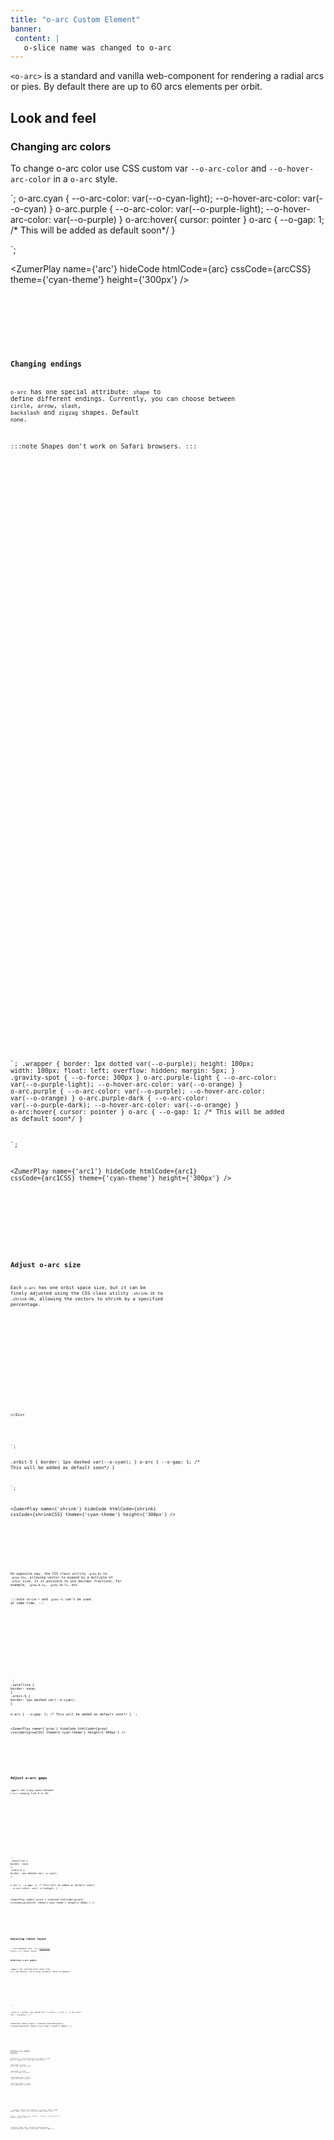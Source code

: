 ```yaml
---
title: "o-arc Custom Element"
banner: 
 content: |
   o-slice name was changed to o-arc 
---
```



`<o-arc>` is a standard and vanilla web-component for rendering a radial arcs or pies. By default there are up to 60 arcs elements per orbit. 

## Look and feel


### Changing arc colors
To change o-arc color use CSS custom var `--o-arc-color` and `--o-hover-arc-color` in a `o-arc` style.

<div class="bigbang">
  <div class="gravity-spot">
    <div class="orbit-5">
      <o-arc class="cyan"></o-arc>
      <o-arc class="purple"></o-arc>
      <o-arc class="cyan"></o-arc>
      <o-arc class="purple"></o-arc>
      <o-arc class="cyan"></o-arc>
      <o-arc class="purple"></o-arc>
      <o-arc class="cyan"></o-arc>
      <o-arc class="purple"></o-arc>
      <o-arc class="cyan"></o-arc>
      <o-arc class="purple"></o-arc>
      <o-arc class="cyan"></o-arc>
      <o-arc class="purple"></o-arc>
    </div>
  </div>
</div>
`;
o-arc.cyan {
--o-arc-color: var(--o-cyan-light);
--o-hover-arc-color: var(--o-cyan)
}
o-arc.purple {
--o-arc-color: var(--o-purple-light);
--o-hover-arc-color: var(--o-purple)
}
o-arc:hover{
cursor: pointer
}
o-arc {
--o-gap: 1; /* This will be added as default soon*/
}

`;

<ZumerPlay name={'arc'} hideCode htmlCode={arc} cssCode={arcCSS} theme={'cyan-theme'} height={'300px'} />

<Tabs>
  <TabItem label="HTML" icon="seti:html">
    <Code code={arc} lang="html" />
  </TabItem>
  <TabItem label="CSS" icon="seti:css">
    <Code wrap code={arcCSS} lang="css" />
  </TabItem>
</Tabs>

### Changing endings

`o-arc` has one special attribute: `shape` to define different endings. Currently, you can choose between `circle`, `arrow`, `slash`, `backslash` and `zigzag` shapes. Default `none`. 

:::note
Shapes don't work on Safari browsers.
:::


<div class="wrapper">
  <div class="bigbang">
    <div class="gravity-spot">
      <div class="orbit-3">
        <o-arc class="grow-1x purple-light" shape="circle"></o-arc>
        <o-arc class="grow-1x purple" shape="circle"></o-arc>
        <o-arc class="grow-1x purple-dark" shape="circle"></o-arc>
      </div>
    </div>
  </div>
</div>
<div class="wrapper">
  <div class="bigbang">
    <div class="gravity-spot">
      <div class="orbit-3">
        <o-arc class="grow-1x purple-light" shape="arrow"></o-arc>
        <o-arc class="grow-1x purple" shape="arrow"></o-arc>
        <o-arc class="grow-1x purple-dark" shape="arrow"></o-arc>
      </div>
    </div>
  </div>
</div>
<div class="wrapper">
  <div class="bigbang">
    <div class="gravity-spot">
      <div class="orbit-3">
        <o-arc class="grow-1x purple-light" shape="zigzag"></o-arc>
        <o-arc class="grow-1x purple" shape="zigzag"></o-arc>
        <o-arc class="grow-1x purple-dark" shape="zigzag"></o-arc>
      </div>
    </div>
  </div>
</div>
<div class="wrapper">
  <div class="bigbang">
    <div class="gravity-spot">
      <div class="orbit-3">
        <o-arc class="grow-1x purple-light" shape="slash"></o-arc>
        <o-arc class="grow-1x purple" shape="slash"></o-arc>
        <o-arc class="grow-1x purple-dark" shape="slash"></o-arc>
      </div>
    </div>
  </div>
</div>
<div class="wrapper">
  <div class="bigbang">
    <div class="gravity-spot">
      <div class="orbit-3">
        <o-arc class="grow-1x purple-light" shape="backslash"></o-arc>
        <o-arc class="grow-1x purple" shape="backslash"></o-arc>
        <o-arc class="grow-1x purple-dark" shape="backslash"></o-arc>
      </div>
    </div>
  </div>
</div>

`;
.wrapper {
border: 1px dotted var(--o-purple);
height: 100px;
width: 100px;
float: left;
overflow: hidden;
margin: 5px;
}
.gravity-spot {
--o-force: 300px
}
o-arc.purple-light {
--o-arc-color: var(--o-purple-light);
--o-hover-arc-color: var(--o-orange)
}
o-arc.purple {
--o-arc-color: var(--o-purple);
--o-hover-arc-color: var(--o-orange)
}
o-arc.purple-dark {
--o-arc-color: var(--o-purple-dark);
--o-hover-arc-color: var(--o-orange)
}
o-arc:hover{
cursor: pointer
}
o-arc {
--o-gap: 1; /* This will be added as default soon*/
}

`;

<ZumerPlay name={'arc1'} hideCode htmlCode={arc1} cssCode={arc1CSS} theme={'cyan-theme'} height={'300px'} />

<Tabs>
  <TabItem label="HTML" icon="seti:html">
    <Code code={arc1} lang="html" />
  </TabItem>
  <TabItem label="CSS" icon="seti:css">
    <Code wrap code={arc1CSS} lang="css" />
  </TabItem>
</Tabs>


## Adjust o-arc size

Each `o-arc` has one orbit space size, but it can be finely adjusted using the CSS class utility `.shrink-10` to `.shrink-90`, allowing the vectors to shrink by a specified percentage. 


<div class="bigbang">
  <div class="gravity-spot">
    <div class="orbit-5">
      <o-arc style="--o-arc-color: var(--o-red)"></o-arc>
      <o-arc class="shrink-90" style="--o-arc-color: var(--o-orange)"></o-arc>
      <o-arc class="shrink-80" style="--o-arc-color: var(--o-yellow)"></o-arc>
      <o-arc class="shrink-70" style="--o-arc-color: var(--o-color)"></o-arc>
      <o-arc class="shrink-60" style="--o-arc-color: var(--o-green)"></o-arc>
      <o-arc class="shrink-50" style="--o-arc-color: var(--o-cyan)"></o-arc>
      <o-arc class="shrink-40" style="--o-arc-color: var(--o-blue)"></o-arc>
      <o-arc class="shrink-30" style="--o-arc-color: var(--o-indigo)"></o-arc>
      <o-arc class="shrink-20" style="--o-arc-color: var(--o-purple)"></o-arc>
      <o-arc class="shrink-10" style="--o-arc-color: var(--o-pink)"></o-arc>
      
    </div>
  </div>
</div>
`;

.orbit-5 {
border: 1px dashed var(--o-cyan);
}
o-arc {
--o-gap: 1; /* This will be added as default soon*/
}

`;

<ZumerPlay name={'shrink'} hideCode htmlCode={shrink} cssCode={shrinkCSS} theme={'cyan-theme'} height={'300px'} />

<Tabs>
  <TabItem label="HTML" icon="seti:html">
    <Code code={shrink} lang="html" />
  </TabItem>
  <TabItem label="CSS" icon="seti:css">
    <Code code={shrinkCSS} lang="css" />
  </TabItem>
</Tabs>

On opposite way, the CSS class utility `.grow-0x` to `.grow-12x`, allowing vector to expand by a multiple of `.orbit` size. It is possible to use decimal fractions. For example,  `.grow-0.1x`,  `.grow-10.7x`, etc.

:::note
`shrink-*` and `.grow-*x` can't be used at same time.
:::


<div class="bigbang">
  <div class="gravity-spot">
    <div class="orbit-4">
      <o-arc class="grow-0.2x" style="--o-arc-color: var(--o-red)"></o-arc>
      <o-arc class="grow-0.4x" style="--o-arc-color: var(--o-orange)"></o-arc>
      <o-arc class="grow-0.6x" style="--o-arc-color: var(--o-yellow)"></o-arc>
      <o-arc class="grow-1.2X" style="--o-arc-color: var(--o-green)"></o-arc>
      <o-arc class="grow-2x" style="--o-arc-color: var(--o-cyan)"></o-arc>
      <o-arc class="grow-2.5x" style="--o-arc-color: var(--o-blue)"></o-arc>
      <o-arc class="grow-3x" style="--o-arc-color: var(--o-indigo)"></o-arc>
      <o-arc class="grow-4x" style="--o-arc-color: var(--o-purple)"></o-arc>
    </div>
  </div>
</div>
`;
.satellite {
border: none;
}
.orbit-5 {
border: 1px dashed var(--o-cyan);
}

o-arc {
--o-gap: 1; /* This will be added as default soon*/
}
`;

<ZumerPlay name={'grow'} hideCode htmlCode={grow} cssCode={growCSS} theme={'cyan-theme'} height={'400px'} />

<Tabs>
  <TabItem label="HTML" icon="seti:html">
    <Code code={grow} lang="html" />
  </TabItem>
  <TabItem label="CSS" icon="seti:css">
    <Code code={growCSS} lang="css" />
  </TabItem>
</Tabs>

## Adjust o-arc gaps
**`.gap-*`:** Set a gap space between `o-arcs` ranging from 0 to 30, 


<div class="bigbang">
  <div class="gravity-spot">
    <div class="orbit-4">
      <o-arc class="gap-0"></o-arc>
      <o-arc class="gap-2"></o-arc>
      <o-arc class="gap-3"></o-arc>
      <o-arc class="gap-4"></o-arc>
      <o-arc class="gap-5"></o-arc>
      <o-arc class="gap-6"></o-arc>
      <o-arc class="gap-7"></o-arc>
      <o-arc class="gap-30"></o-arc>
    </div>
  </div>
</div>
`;
.satellite {
border: none;
}
.orbit-5 {
border: 1px dashed var(--o-cyan);
}

o-arc {
--o-gap: 1; /* This will be added as default soon*/
--o-arc-color: var(--o-indigo);
}
`;

<ZumerPlay name={'grow1'} hideCode htmlCode={grow1} cssCode={grow1CSS} theme={'cyan-theme'} height={'400px'} />

<Tabs>
  <TabItem label="HTML" icon="seti:html">
    <Code code={grow1} lang="html" />
  </TabItem>
  <TabItem label="CSS" icon="seti:css">
    <Code code={grow1CSS} lang="css" />
  </TabItem>
</Tabs>

## Adjusting radial layout

:::note
Remember that `.orbit` [properties](/orbit-docs/elements/orbit/#distribution-of-orbit-children-elements) affect `o-arc` radial layout. 
:::

### Arbitrary o-arc angle.

**`.angle-*`:** Set starting point angle from 0 to 360 degrees, overrriding automatic radial arragement.

<div class="bigbang">
  <div class="gravity-spot">
    <div class="orbit-5 range-90">
      <o-arc class=" angle-115"></o-arc>
    </div>
  </div>
</div>
`;

.orbit-5 {
border: 1px dashed var(--o-cyan);
}
o-arc {
--o-arc-color: var(--o-purple);
}
`;

<ZumerPlay name={'angle'} hideCode htmlCode={angle} cssCode={angleCSS} theme={'cyan-theme'} height={'300px'} />

<Tabs>
  <TabItem label="HTML" icon="seti:html">
    <Code code={angle} lang="html" />
  </TabItem>
  <TabItem label="CSS" icon="seti:css">
    <Code code={angleCSS} lang="css" />
  </TabItem>
</Tabs>

### Relative o-arc orbital position

By default, `o-arc` is positioned in the middle of orbit path. To change that, there some CSS utilities:

**`.inner-orbit`:** To place an`o-arc` just below its orbit.

**`.outer-orbit`:** To place `o-arc` just above its orbit.

**`.quarter-inner-orbit`:** To place `o-arc` a 25% into its orbit.

**`.quarter-outer-orbit`:** To place `o-arc` a 25% outer its orbit.


  <div class="bigbang">
    <div class="gravity-spot">
      <div class="orbit-3">
        <o-arc class="outer-orbit "></o-arc>
        <o-arc class="quarter-outer-orbit"></o-arc>
        <o-arc class="quarter-inner-orbit"></o-arc>
        <o-arc class="inner-orbit"></o-arc>
      </div>
     
  </div>

`;
.wrapper {
border: 1px dotted var(--o-purple);
height: 250px;
width: 250px;
float: left;
overflow: hidden;
margin: 5px;
}

o-arc {
--o-arc-color: var(--o-pink);
--o-gap: 1; /* This will be added as default soon*/
}



`;

<ZumerPlay name={'inner'} hideCode htmlCode={inner} cssCode={innerCSS} theme={'cyan-theme'} height={'300px'} />

<Tabs>
  <TabItem label="HTML" icon="seti:html">
    <Code code={inner} lang="html" />
  </TabItem>
  <TabItem label="CSS" icon="seti:css">
    <Code code={innerCSS} lang="css" />
  </TabItem>
</Tabs>
